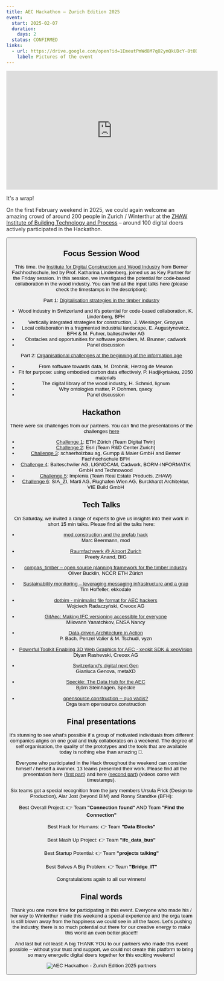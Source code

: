 ```yaml
---
title: AEC Hackathon – Zurich Edition 2025
event:
  start: 2025-02-07
  duration:
    days: 2
  status: CONFIRMED
links:
  - url: https://drive.google.com/open?id=1EmeutPmWd8M7qO2ymQkUDcY-8tODe_ae&usp=drive_fs
    label: Pictures of the event
---
```

<iframe width="560" height="315" src="https://www.youtube.com/embed/Z5MiCcQll8E?si=zyY3Qj1ZxT_V2v6p&amp;start=1" title="YouTube video player" frameborder="0" allow="accelerometer; autoplay; clipboard-write; encrypted-media; gyroscope; picture-in-picture; web-share" referrerpolicy="strict-origin-when-cross-origin" allowfullscreen></iframe>

It's a wrap!

On the first February weekend in 2025, we could again welcome an amazing crowd of around 200 people in Zurich / Winterthur at the [ZHAW Institute of Building Technology and Process](https://www.zhaw.ch/de/archbau) – around 100 digital doers actively participated in the Hackathon.

<Button
  target="https://drive.google.com/open?id=1EmeutPmWd8M7qO2ymQkUDcY-8tODe_ae&usp=drive_fs"
  label="Pictures of the event"
  type="primary"
  icon="right"
/>

## Focus Session Wood
This time, the [Institute for Digital Construction and Wood Industry](https://www.bfh.ch/en/research/research-areas/institute-digital-construction-wood-industry/) from Berner Fachhochschule, led by Prof. Katharina Lindenberg, joined us as Key Partner for the Friday session. In this session, we investigated the potential for code-based collaboration in the wood industry. You can find all the input talks here (please check the timestamps in the description):

Part 1: [Digitalisation strategies in the timber industry](https://youtu.be/f9L5SmbJ2-Y)
- Wood industry in Switzerland and it's potential for code-based collaboration, K. Lindenberg, BFH
- Vertically integrated strategies for construction, J. Wiesinger, Gropyus
- Local collaboration in a fragmented industrial landscape, E. Augustynowicz, BFH & M. Fuhrer, balteschwiler AG
- Obstacles and opportunities for software providers, M. Brunner, cadwork
- Panel discussion

Part 2: [Organisational challenges at the beginning of the information age](https://youtu.be/AxhZISA6-Rc)
- From software towards data, M. Drobnik, Herzog de Meuron
- Fit for purpose: using embodied carbon data effectively, P. Hadjikyriakou, 2050 materials
- The digital library of the wood industry, H. Schmid, lignum
- Why ontologies matter, P. Dohmen, qaecy
- Panel discussion


## Hackathon
There were six challenges from our partners. You can find the presentations of the challenges [here](https://youtu.be/1TUykIynUgI)

- [Challenge 1](https://drive.google.com/file/d/15ywkJPAj2DExlBq-6XFlsraUkESm8Ffw/view?usp=sharing): ETH Zürich (Team Digital Twin) 
- [Challenge 2](https://drive.google.com/file/d/17fWn1r2PuiRY4SsZa3t4J1bbLN9bujW7/view?usp=sharing): Esri (Team R&D Center Zurich)
- [Challenge 3](https://drive.google.com/file/d/15utZHOGJumu9RhHr4l6r3nDqQBL3sx-q/view?usp=sharing): schaerholzbau ag, Gumpp & Maier GmbH and Berner Fachhochschule BFH
- [Challenge 4](https://drive.google.com/file/d/168HNuN24a5jYcX_qmBpMhI-ScWgcYPyn/view?usp=sharing): Balteschwiler AG, LIGNOCAM, Cadwork, BORM-INFORMATIK GmbH and Technowood
- [Challenge 5](https://drive.google.com/file/d/15pKZRgFBSuPmZTHoUsC03LzrkiVoRfLy/view?usp=sharing): Implenia (Team Real Estate Products, ZHAW)
- [Challenge 6](https://drive.google.com/file/d/1YFVrqPu1lAsGTr04yua5aCHkw8Ki9pNI/view?usp=sharing): SIA_ZI, Marti AG, Flughafen Wien AG, Burckhardt Architektur, VIE Build GmbH

## Tech Talks
On Saturday, we invited a range of experts to give us insights into their work in short 15 min talks.
Please find all the talks here:
- [mod.construction and the prefab hack](https://youtu.be/DYPfO8w1w0g)<br /> 
 Marc Beermann, mod

- [Raumfachwerk @ Airport Zurich](https://youtu.be/6sjHtYgBrsw)<br /> 
  Preety Anand, BIG 

- [compas_timber – open source planning framework for the timber industry](https://youtu.be/fs87ZRNLkYs)<br /> 
  Oliver Bucklin, NCCR ETH Zürich

- [Sustainability monitoring – leveraging messaging infrastructure and a grap](https://youtu.be/CZH9ENTrhwo)<br /> 
  Tim Hoffeller, ekkodale

- [dotbim - minimalist file format for AEC hackers](https://youtu.be/o5OKQnMxuvc)<br /> 
  Wojciech Radaczyński, Creoox AG

- [GitAec: Making IFC versioning accessible for everyone](https://youtu.be/vqkKc3TCWdg)<br /> 
  Milovann Yanatchkov, ENSA Nancy

- [Data-driven Architecture in Action](https://youtu.be/e0z8vL9KdFo)<br>
  P. Bach, Penzel Valier & M. Tschudi, vyzn

- [Powerful Toolkit Enabling 3D Web Graphics for AEC - xeokit SDK & xeoVision](https://youtu.be/20f1cOoculc)<br>
  Diyan Rashevski, Creoox AG

- [Switzerland's digital next Gen](https://youtu.be/p9Fk2FlANHA)<br /> 
  Gianluca Genova, metaXD

- [Speckle: The Data Hub for the AEC](https://youtu.be/ZNCNXSM3yh4)<br /> 
  Björn Steinhagen, Speckle

- [opensource.construction – quo vadis?](https://youtu.be/uC5STZlrQ7A)<br /> 
  Orga team opensource.construction

## Final presentations
It's stunning to see what's possible if a group of motivated individuals from different companies aligns on one goal and truly collaborates on a weekend. The degree of self organisation, the quality of the prototypes and the tools that are available today is nothing else than amazing 🚀.

Everyone who participated in the Hack throughout the weekend can consider himself / herself a #winner. 13 teams presented their work. 
Please find all the presentation here ([first part](https://youtu.be/XpKUZwpAgIE)) and here ([second part](https://youtu.be/Ay91w7A1J4w)) (videos come with timestamps).

Six teams got a special recognition from the jury members Ursula Frick (Design to Production), Alar Jost (beyond BIM) and Ronny Standtke (BFH):

Best Overall Project:
👉 Team <strong>"Connection found"</strong> AND Team <strong>"Find the Connection"</strong>

Best Hack for Humans:
👉 Team <strong>"Data Blocks"</strong>

Best Mash Up Project:
👉 Team <strong>"ifc_data_bus"</strong>

Best Startup Potential:
👉 Team <strong>"projects talking"</strong> 

Best Solves A Big Problem:
👉 Team <strong>"Bridge_IT"</strong>

Congratulations again to all our winners!

## Final words
Thank you one more time for participating in this event. Everyone who made his / her way to Winterthur made this weekend a special experience and the orga team is still blown away from the happiness we could see in all the faces. Let's pushing the industry, there is so much potential out there for our creative energy to make this world an even better place!!!

And last but not least: A big THANK YOU to our partners who made this event possible – without your trust and support, we could not create this platform to bring so many energetic digital doers together for this exciting weekend!

![AEC Hackathon - Zurich Edition 2025 partners](/images/events/ZRH%20partners%202025.png "AEC Hackathon - Zurich 2025 partners")
